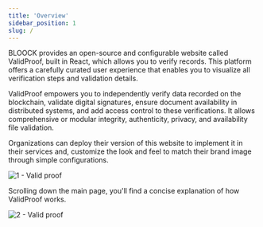 ```yaml
---
title: 'Overview'
sidebar_position: 1
slug: /
---
```


BLOOCK provides an open-source and configurable website called ValidProof, built in React, which allows you to verify records. This platform offers a carefully curated user experience that enables you to visualize all verification steps and validation details.

ValidProof empowers you to independently verify data recorded on the blockchain, validate digital signatures, ensure document availability in distributed systems, and add access control to these verifications. It allows comprehensive or modular integrity, authenticity, privacy, and availability file validation.

Organizations can deploy their version of this website to implement it in their services and, customize the look and feel to match their brand image through simple configurations.

![1 - Valid proof](/static/docs/validproof/1-validproof.png)

Scrolling down the main page, you'll find a concise explanation of how ValidProof works.

![2 - Valid proof](/static/docs/validproof/2-validproof.png)

